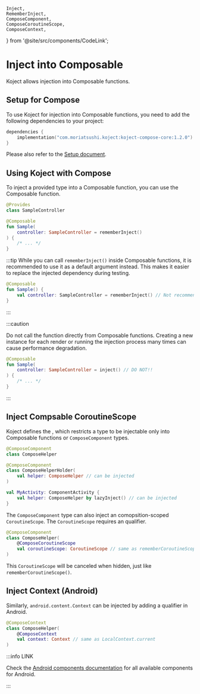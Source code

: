     Inject,
    RememberInject,
    ComposeComponent,
    ComposeCoroutineScope,
    ComposeContext,
} from '@site/src/components/CodeLink';

# Inject into Composable
Koject allows injection into Composable functions.

## Setup for Compose
To use Koject for injection into Composable functions, you need to add the following dependencies to your project:

```kotlin
dependencies {
    implementation("com.moriatsushi.koject:koject-compose-core:1.2.0")
}
```

Please also refer to the [Setup document](/docs/setup).

## Using Koject with Compose
To inject a provided type into a Composable function, you can use the <RememberInject/> Composable function.

```kotlin
@Provides
class SampleController
```
```kotlin
@Composable
fun Sample(
    controller: SampleController = rememberInject()
) {
    /* ... */
}
```

:::tip
While you can call `rememberInject()` inside Composable functions, it is recommended to use it as a default argument instead.
This makes it easier to replace the injected dependency during testing.

```kotlin
@Composable
fun Sample() {
    val controller: SampleController = rememberInject() // Not recommended
}
```
:::

:::caution

Do not call the <Inject/> function directly from Composable functions.
Creating a new instance for each render or running the injection process many times can cause performance degradation.

```kotlin
@Composable
fun Sample(
    controller: SampleController = inject() // DO NOT!!
) {
    /* ... */
}
```
:::

## Inject Compsable CoroutineScope
Koject defines the <ComposeComponent/>, which restricts a type to be injectable only into Composable functions or `ComposeComponent` types.

```kotlin
@ComposeComponent
class ComposeHelper
```
```kotlin
@ComposeComponent
class ComposeHelperHolder(
    val helper: ComposeHelper // can be injected
)
```
```kotlin
val MyActivity: ComponentActivity {
    val helper: ComposeHelper by lazyInject() // can be injected
}
```

The `ComposeComponent` type can also inject an comopsition-scoped `CoroutineScope`.
The `CoroutineScope` requires an <ComposeCoroutineScope/> qualifier.

```kotlin
@ComposeComponent
class ComposeHelper(
    @ComposeCoroutineScope
    val coroutineScope: CoroutineScope // same as rememberCoroutineScope()
)
```

This `CoroutineScope` will be canceled when hidden, just like `rememberCoroutineScope()`.

## Inject Context (Android)
Similarly, `android.content.Context` can be injected by adding a <ComposeContext/> qualifier in Android.

```kotlin
@ComposeContext
class ComposeHelper(
    @ComposeContext
    val context: Context // same as LocalContext.current
)
```

:::info LINK

Check the [Android components documentation](/docs/android/components) for all available components for Android.

:::
